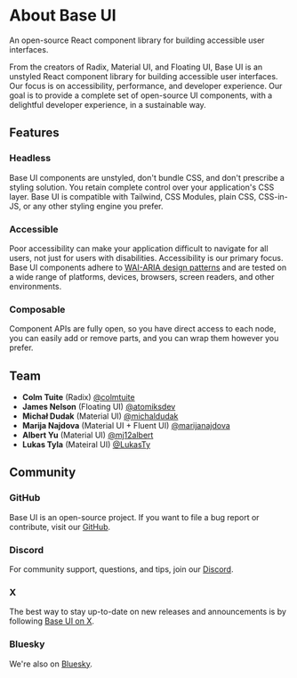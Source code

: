 # About Base UI

<Subtitle>An open-source React component library for building accessible user interfaces.</Subtitle>
<Meta
  name="description"
  content="An overview of Base UI, providing information on its history, team, and goals."
/>

From the creators of Radix, Material UI, and Floating UI, Base UI is an unstyled React component library for building accessible user interfaces.
Our focus is on accessibility, performance, and developer experience.
Our goal is to provide a complete set of open-source UI components, with a delightful developer experience, in a sustainable way.

## Features

### Headless

Base UI components are unstyled, don't bundle CSS, and don't prescribe a styling solution.
You retain complete control over your application's CSS layer.
Base UI is compatible with Tailwind, CSS Modules, plain CSS, CSS-in-JS, or any other styling engine you prefer.

### Accessible

Poor accessibility can make your application difficult to navigate for all users, not just for users with disabilities.
Accessibility is our primary focus.
Base UI components adhere to [WAI-ARIA design patterns](https://www.w3.org/WAI/ARIA/apg/patterns/) and are tested on a wide range of platforms, devices, browsers, screen readers, and other environments.

### Composable

Component APIs are fully open, so you have direct access to each node, you can easily add or remove parts, and you can wrap them however you prefer.

## Team

- **Colm Tuite** (Radix) [@colmtuite](https://x.com/colmtuite)
- **James Nelson** (Floating UI) [@atomiksdev](https://x.com/atomiksdev)
- **Michał Dudak** (Material UI) [@michaldudak](https://x.com/michaldudak)
- **Marija Najdova** (Material UI + Fluent UI) [@marijanajdova](https://x.com/marijanajdova)
- **Albert Yu** (Material UI) [@mj12albert](https://github.com/mj12albert)
- **Lukas Tyla** (Mateiral UI) [@LukasTy](https://github.com/LukasTy)

## Community

### GitHub

Base UI is an open-source project.
If you want to file a bug report or contribute, visit our [GitHub](https://github.com/mui/base-ui).

### Discord

For community support, questions, and tips, join our [Discord](https://base-ui.com/r/discord).

### X

The best way to stay up-to-date on new releases and announcements is by following [Base UI on X](https://x.com/base_ui).

### Bluesky

We're also on [Bluesky](https://bsky.app/profile/base-ui.com).
